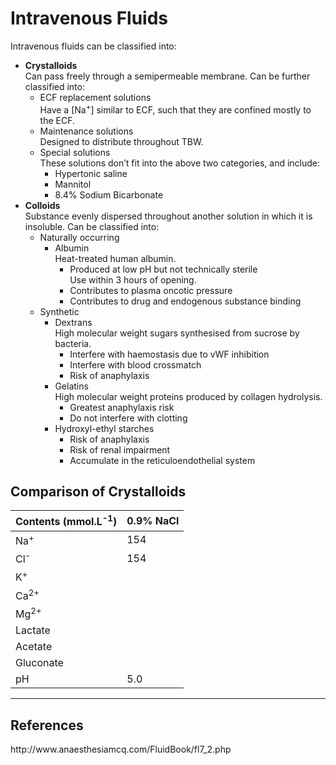 # Intravenous Fluids


Intravenous fluids can be classified into:

* **Crystalloids**\
Can pass freely through a semipermeable membrane. Can be further classified into:
    * ECF replacement solutions\
    Have a [Na^+^] similar to ECF, such that they are confined mostly to the ECF.
    * Maintenance solutions\
    Designed to distribute throughout TBW.
    * Special solutions\
    These solutions don't fit into the above two categories, and include:
        * Hypertonic saline
        * Mannitol
        * 8.4% Sodium Bicarbonate
* **Colloids**\
Substance evenly dispersed throughout another solution in which it is insoluble. Can be classified into:
    * Naturally occurring
        * Albumin\
        Heat-treated human albumin.
            * Produced at low pH but not technically sterile\
            Use within 3 hours of opening.
            * Contributes to plasma oncotic pressure
            * Contributes to drug and endogenous substance binding
    * Synthetic
        * Dextrans\
        High molecular weight sugars synthesised from sucrose by bacteria.\
            * Interfere with haemostasis due to vWF inhibition
            * Interfere with blood crossmatch
            * Risk of anaphylaxis
        * Gelatins\
        High molecular weight proteins produced by collagen hydrolysis.
            * Greatest anaphylaxis risk
            * Do not interfere with clotting
        * Hydroxyl-ethyl starches
            * Risk of anaphylaxis
            * Risk of renal impairment
            * Accumulate in the reticuloendothelial system
          \

## Comparison of Crystalloids

|Contents (mmol.L^-1^)|0.9% NaCl|Hartmann's|Plasmalyte|
|--|--|
|Na^+^|154|130|140
|Cl^-^|154|109|98|
|K^+^||4|5|
|Ca^2+^||3||
|Mg^2+^|||1.5|
|Lactate||28||
|Acetate|||27
|Gluconate|||23|
|pH|5.0|6.5|5.5


---
## References

http://www.anaesthesiamcq.com/FluidBook/fl7_2.php